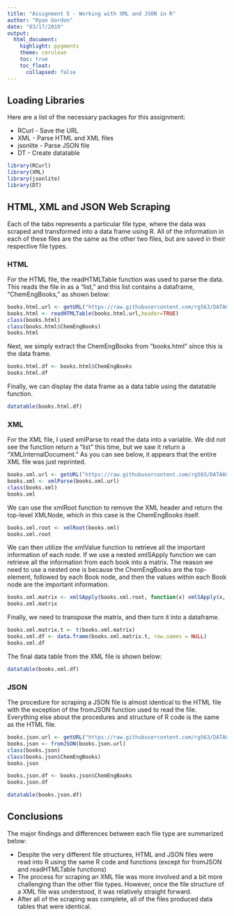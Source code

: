 ```yaml
---
title: "Assignment 5 - Working with XML and JSON in R"
author: "Ryan Gordon"
date: "03/17/2019"
output:
  html_document:
    highlight: pygments
    theme: cerulean
    toc: true
    toc_float:
      collapsed: false
---
```


## Loading Libraries

Here are a list of the necessary packages for this assignment:

* RCurl - Save the URL
* XML - Parse HTML and XML files
* jsonlite - Parse JSON file
* DT - Create datatable

```r
library(RCurl)
library(XML)
library(jsonlite)
library(DT)
```

## HTML, XML and JSON Web Scraping {.tabset .tabset-fade}

Each of the tabs represents a particular file type, where the data was scraped and transformed into a data frame using R. All of the information in each of these files are the same as the other two files, but are saved in their respective file types.

### HTML

For the HTML file, the readHTMLTable function was used to parse the data. This reads the file in as a "list," and this list contains a dataframe, "ChemEngBooks," as shown below:

```r
books.html.url <- getURL("https://raw.githubusercontent.com/rg563/DATA607/master/Assignments/Assignment%205/books.html")
books.html <- readHTMLTable(books.html.url,header=TRUE)
class(books.html)
class(books.html$ChemEngBooks)
books.html
```

Next, we simply extract the ChemEngBooks from "books.html" since this is the data frame.

```r
books.html.df <- books.html$ChemEngBooks
books.html.df
```

Finally, we can display the data frame as a data table using the datatable function.

```r
datatable(books.html.df)
```

### XML

For the XML file, I used xmlParse to read the data into a variable. We did not see the function return a "list" this time, but we saw it return a "XMLInternalDocument." As you can see below, it appears that the entire XML file was just reprinted.

```r
books.xml.url <- getURL("https://raw.githubusercontent.com/rg563/DATA607/master/Assignments/Assignment%205/books.xml")
books.xml <- xmlParse(books.xml.url)
class(books.xml)
books.xml
```

We can use the xmlRoot function to remove the XML header and return the top-level XMLNode, which in this case is the ChemEngBooks itself.

```r
books.xml.root <- xmlRoot(books.xml)
books.xml.root
```

We can then utilize the xmlValue function to retrieve all the important information of each node. If we use a nested xmlSApply function we can retrieve all the information from each book into a matrix. The reason we need to use a nested one is because the ChemEngBooks are the top-element, followed by each Book node, and then the values within each Book node are the important information.

```r
books.xml.matrix <- xmlSApply(books.xml.root, function(x) xmlSApply(x, xmlValue))
books.xml.matrix
```

Finally, we need to transpose the matrix, and then turn it into a dataframe.

```r
books.xml.matrix.t <- t(books.xml.matrix)
books.xml.df <- data.frame(books.xml.matrix.t, row.names = NULL)
books.xml.df
```

The final data table from the XML file is shown below:

```r
datatable(books.xml.df)
```

### JSON

The procedure for scraping a JSON file is almost identical to the HTML file with the exception of the fromJSON function used to read the file. Everything else about the procedures and structure of R code is the same as the HTML file.

```r
books.json.url <- getURL("https://raw.githubusercontent.com/rg563/DATA607/master/Assignments/Assignment%205/books.json")
books.json <- fromJSON(books.json.url)
class(books.json)
class(books.json$ChemEngBooks)
books.json
```

```r
books.json.df <- books.json$ChemEngBooks
books.json.df
```

```r
datatable(books.json.df)
```

## Conclusions

The major findings and differences between each file type are summarized below:

* Despite the very different file structures, HTML and JSON files were read into R using the same R code and functions (except for fromJSON and readHTMLTable functions)
* The process for scraping an XML file was more involved and a bit more challenging than the other file types. However, once the file structure of a XML file was understood, it was relatively straight forward.
* After all of the scraping was complete, all of the files produced data tables that were identical.